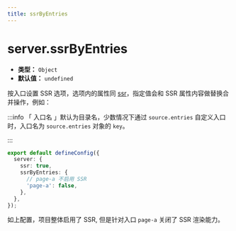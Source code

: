```yaml
---
title: ssrByEntries
---
```


# server.ssrByEntries

- **类型：** `Object`
- **默认值：** `undefined`

按入口设置 SSR 选项，选项内的属性同 [ssr](./ssr.mdx)，指定值会和 SSR 属性内容做替换合并操作，例如：

:::info
「 入口名 」默认为目录名，少数情况下通过 `source.entries` 自定义入口时，入口名为 `source.entries` 对象的 `key`。

:::

```ts title="modern.config.ts"
export default defineConfig({
  server: {
    ssr: true,
    ssrByEntries: {
      // page-a 不启用 SSR
      'page-a': false,
    },
  },
});
```

如上配置，项目整体启用了 SSR, 但是针对入口 `page-a` 关闭了 SSR 渲染能力。
